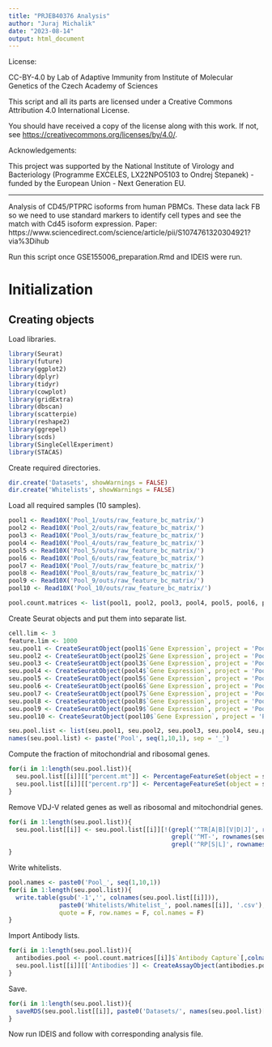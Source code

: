 ```yaml
---
title: "PRJEB40376 Analysis"
author: "Juraj Michalik"
date: "2023-08-14"
output: html_document
---
```


License:

CC-BY-4.0 by Lab of Adaptive Immunity from Institute of Molecular Genetics of the Czech Academy of Sciences

This script and all its parts are licensed under a
Creative Commons Attribution 4.0 International License.

You should have received a copy of the license along with this
work. If not, see <https://creativecommons.org/licenses/by/4.0/>.

Acknowledgements:

This project was supported by the National Institute of Virology and 
Bacteriology (Programme EXCELES, LX22NPO5103 to Ondrej Stepanek) - 
funded by the European Union - Next Generation EU.

---

Analysis of CD45/PTPRC isoforms from human PBMCs. These data lack FB so we need to use standard markers to identify cell types and see the match with Cd45 isoform expression.
Paper: https://www.sciencedirect.com/science/article/pii/S1074761320304921?via%3Dihub

Run this script once GSE155006_preparation.Rmd and IDEIS were run.

# Initialization

## Creating objects

Load libraries.

```r
library(Seurat)
library(future)
library(ggplot2)
library(dplyr)
library(tidyr)
library(cowplot)
library(gridExtra)
library(dbscan)
library(scatterpie)
library(reshape2)
library(ggrepel)
library(scds)
library(SingleCellExperiment)
library(STACAS)
```

Create required directories.

```r
dir.create('Datasets', showWarnings = FALSE)
dir.create('Whitelists', showWarnings = FALSE)
```

Load all required samples (10 samples).

```r
pool1 <- Read10X('Pool_1/outs/raw_feature_bc_matrix/')
pool2 <- Read10X('Pool_2/outs/raw_feature_bc_matrix/')
pool3 <- Read10X('Pool_3/outs/raw_feature_bc_matrix/')
pool4 <- Read10X('Pool_4/outs/raw_feature_bc_matrix/')
pool5 <- Read10X('Pool_5/outs/raw_feature_bc_matrix/')
pool6 <- Read10X('Pool_6/outs/raw_feature_bc_matrix/')
pool7 <- Read10X('Pool_7/outs/raw_feature_bc_matrix/')
pool8 <- Read10X('Pool_8/outs/raw_feature_bc_matrix/')
pool9 <- Read10X('Pool_9/outs/raw_feature_bc_matrix/')
pool10 <- Read10X('Pool_10/outs/raw_feature_bc_matrix/')

pool.count.matrices <- list(pool1, pool2, pool3, pool4, pool5, pool6, pool7, pool8, pool9, pool10)
```

Create Seurat objects and put them into separate list.

```r
cell.lim <- 3
feature.lim <- 1000
seu.pool1 <- CreateSeuratObject(pool1$`Gene Expression`, project = 'Pool_1', min.cells = cell.lim, min.features = feature.lim)
seu.pool2 <- CreateSeuratObject(pool2$`Gene Expression`, project = 'Pool_2',  min.cells = cell.lim, min.features = feature.lim)
seu.pool3 <- CreateSeuratObject(pool3$`Gene Expression`, project = 'Pool_3', min.cells = cell.lim, min.features = feature.lim)
seu.pool4 <- CreateSeuratObject(pool4$`Gene Expression`, project = 'Pool_4', min.cells = cell.lim, min.features = feature.lim)
seu.pool5 <- CreateSeuratObject(pool5$`Gene Expression`, project = 'Pool_5', min.cells = cell.lim, min.features = feature.lim)
seu.pool6 <- CreateSeuratObject(pool6$`Gene Expression`, project = 'Pool_6', min.cells = cell.lim, min.features = feature.lim)
seu.pool7 <- CreateSeuratObject(pool7$`Gene Expression`, project = 'Pool_7', min.cells = cell.lim, min.features = feature.lim)
seu.pool8 <- CreateSeuratObject(pool8$`Gene Expression`, project = 'Pool_8', min.cells = cell.lim, min.features = feature.lim)
seu.pool9 <- CreateSeuratObject(pool9$`Gene Expression`, project = 'Pool_9', min.cells = cell.lim, min.features = feature.lim)
seu.pool10 <- CreateSeuratObject(pool10$`Gene Expression`, project = 'Pool_10', min.cells = cell.lim, min.features = feature.lim)

seu.pool.list <- list(seu.pool1, seu.pool2, seu.pool3, seu.pool4, seu.pool5, seu.pool6, seu.pool7, seu.pool8, seu.pool9, seu.pool10)
names(seu.pool.list) <- paste('Pool', seq(1,10,1), sep = '_')
```

Compute the fraction of mitochondrial and ribosomal genes.

```r
for(i in 1:length(seu.pool.list)){
  seu.pool.list[[i]][["percent.mt"]] <- PercentageFeatureSet(object = seu.pool.list[[i]], pattern = "^MT-")
  seu.pool.list[[i]][["percent.rp"]] <- PercentageFeatureSet(object = seu.pool.list[[i]], pattern = "^RP[S|L]")  
}
```

Remove VDJ-V related genes as well as ribosomal and mitochondrial genes.

```r
for(i in 1:length(seu.pool.list)){
  seu.pool.list[[i]] <- seu.pool.list[[i]][!(grepl('^TR[A|B][V|D|J]', rownames(seu.pool.list[[i]])) |
                                             grepl('^MT-', rownames(seu.pool.list[[i]])) |
                                             grepl('^RP[S|L]', rownames(seu.pool.list[[i]]))),]
}
```

Write whitelists.

```r
pool.names <- paste0('Pool_', seq(1,10,1))
for(i in 1:length(seu.pool.list)){
  write.table(gsub('-1','', colnames(seu.pool.list[[i]])),
              paste0('Whitelists/Whitelist_', pool.names[[i]], '.csv'), 
              quote = F, row.names = F, col.names = F)
}
```

Import Antibody lists.

```r
for(i in 1:length(seu.pool.list)){
  antibodies.pool <- pool.count.matrices[[i]]$`Antibody Capture`[,colnames(pool.count.matrices[[i]]$`Antibody Capture`) %in% colnames(seu.pool.list[[i]])]
  seu.pool.list[[i]][['Antibodies']] <- CreateAssayObject(antibodies.pool)
}
```

Save.

```r
for(i in 1:length(seu.pool.list)){
  saveRDS(seu.pool.list[[i]], paste0('Datasets/', names(seu.pool.list)[i], '_initial_data.rds'))
}
```

Now run IDEIS and follow with corresponding analysis file.

